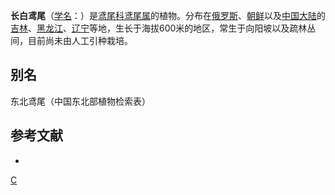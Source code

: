 {{Speciesbox 
| genus = Iris
| species = mandshurica
| status = NE
| status_system = IUCN3.1
| authority = Maxim.
}}

'''长白鸢尾'''（[[学名|学名]]：{{lang|la|''Iris mandshurica''}}）是[[鸢尾科|鸢尾科]][[鸢尾属|鸢尾属]]的植物。分布在[[俄罗斯|俄罗斯]]、[[朝鲜|朝鲜]]以及[[中国大陆|中国大陆]]的[[吉林|吉林]]、[[黑龙江|黑龙江]]、[[辽宁|辽宁]]等地，生长于海拔600米的地区，常生于向阳坡以及疏林丛间，目前尚未由人工引种栽培。

== 别名 ==
东北鸢尾（中国东北部植物检索表）

== 参考文献 ==
<div class="references-small">
* {{cite web| url =http://www.bioinfo.cn/db05/KmzwSpecies.php?action=view&id=11408| title =长白鸢尾| work =《中国高等植物数据库全库》| publisher =中国科学院微生物研究所| author =昆明植物研究所| accessdate =2009-02-24| deadurl =yes| archiveurl =https://web.archive.org/web/20160305023555/http://www.bioinfo.cn/db05/KmzwSpecies.php?action=view&id=11408| archivedate =2016-03-05}}
</div>
{{Taxonbar|from=Q15227584}}

[[Category:鸢尾属|C]]